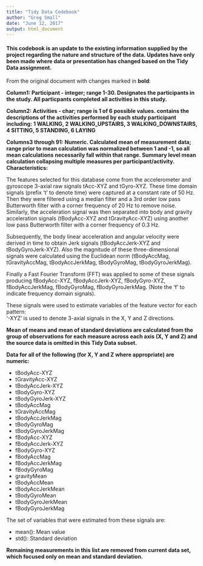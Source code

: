 ```yaml
---
title: "Tidy Data Codebook"
author: "Greg Small"
date: "June 12, 2017"
output: html_document
---
```


#### This codebook is an update to the existing information supplied by the project regarding the nature and structure of the data. Updates have only been made where data or presentation has changed based on the Tidy Data assignment. 

From the original document with changes marked in **bold**:

**Column1: Participant - integer; range 1-30. Designates the participants in the study. All particpants completed all activities in this study. **

**Column2: Activities - char; range is 1 of 6 possible values. contains the descriptions of the activities performed by each study participant including: 1 WALKING, 2 WALKING_UPSTAIRS, 3 WALKING_DOWNSTAIRS, 4 SITTING, 5 STANDING, 6 LAYING**
        
**Columns3 through 91: Numeric. Calculated mean of measurement data; range prior to mean calculation was normalized between 1 and -1, so all mean calculations necessarily fall within that range. Summary level mean calculation collapsing multiple measures per participant/activity.  Characteristics:**

The features selected for this database come from the accelerometer and gyroscope 3-axial raw signals tAcc-XYZ and tGyro-XYZ. These time domain signals (prefix 't' to denote time) were captured at a constant rate of 50 Hz. Then they were filtered using a median filter and a 3rd order low pass Butterworth filter with a corner frequency of 20 Hz to remove noise. Similarly, the acceleration signal was then separated into body and gravity acceleration signals (tBodyAcc-XYZ and tGravityAcc-XYZ) using another low pass Butterworth filter with a corner frequency of 0.3 Hz. 

Subsequently, the body linear acceleration and angular velocity were derived in time to obtain Jerk signals (tBodyAccJerk-XYZ and tBodyGyroJerk-XYZ). Also the magnitude of these three-dimensional signals were calculated using the Euclidean norm (tBodyAccMag, tGravityAccMag, tBodyAccJerkMag, tBodyGyroMag, tBodyGyroJerkMag). 

Finally a Fast Fourier Transform (FFT) was applied to some of these signals producing fBodyAcc-XYZ, fBodyAccJerk-XYZ, fBodyGyro-XYZ, fBodyAccJerkMag, fBodyGyroMag, fBodyGyroJerkMag. (Note the 'f' to indicate frequency domain signals). 

These signals were used to estimate variables of the feature vector for each pattern:  
'-XYZ' is used to denote 3-axial signals in the X, Y and Z directions.

**Mean of means and mean of standard deviations are calculated from the group of observations for each measure across each axis (X, Y and Z) and the source data is omitted in this Tidy Data subset. **

**Data for all of the following (for X, Y and Z where appropriate) are numeric:**

* tBodyAcc-XYZ
* tGravityAcc-XYZ
* tBodyAccJerk-XYZ
* tBodyGyro-XYZ
* tBodyGyroJerk-XYZ
* tBodyAccMag
* tGravityAccMag
* tBodyAccJerkMag
* tBodyGyroMag
* tBodyGyroJerkMag
* fBodyAcc-XYZ
* fBodyAccJerk-XYZ
* fBodyGyro-XYZ
* fBodyAccMag
* fBodyAccJerkMag
* fBodyGyroMag
* gravityMean
* tBodyAccMean
* tBodyAccJerkMean
* tBodyGyroMean
* tBodyGyroJerkMean
* fBodyGyroJerkMag

The set of variables that were estimated from these signals are: 

* mean(): Mean value
* std(): Standard deviation

**Remaining measurements in this list are removed from current data set, which focused only on mean and standard deviation.**


